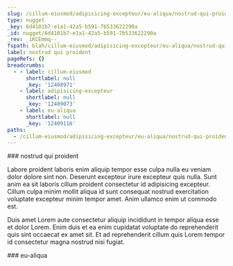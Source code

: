 ```yaml
---
slug: /cillum-eiusmod/adipisicing-excepteur/eu-aliqua/nostrud-qui-proident
type: nugget
_key: 6d4101b7-e1a1-42a5-b591-7b533622290a
_id: nugget/6d4101b7-e1a1-42a5-b591-7b533622290a
_rev: _iKCEmmq--_
fspath: blah/cillum-eiusmod/adipisicing-excepteur/eu-aliqua/nostrud-qui-proident.md
label: nostrud qui proident
pageRefs: {}
breadcrumbs:
  - - label: cillum-eiusmod
      shortlabel: null
      _key: '12408971'
    - label: adipisicing-excepteur
      shortlabel: null
      _key: '12409073'
    - label: eu-aliqua
      shortlabel: null
      _key: '12409116'
paths:
  - /cillum-eiusmod/adipisicing-excepteur/eu-aliqua/nostrud-qui-proident
---
```


<NuggetArea>
<Nugget slug="/cillum-eiusmod/adipisicing-excepteur/eu-aliqua/nostrud-qui-proident" type="nugget" _key="6d4101b7-e1a1-42a5-b591-7b533622290a" _id="nugget/6d4101b7-e1a1-42a5-b591-7b533622290a" _rev="_iKCEmmq--_" fspath="blah/cillum-eiusmod/adipisicing-excepteur/eu-aliqua/nostrud-qui-proident.md" label="nostrud qui proident" paths="/cillum-eiusmod/adipisicing-excepteur/eu-aliqua/nostrud-qui-proident">
<NuggetBody>
### nostrud qui proident

Labore proident laboris enim aliquip tempor esse culpa nulla eu veniam dolor dolore sint non. Deserunt excepteur irure excepteur quis nulla. Sunt anim ea sit laboris cillum proident consectetur id adipisicing excepteur. Cillum culpa minim mollit aliqua id sunt consequat nostrud exercitation voluptate excepteur minim tempor amet. Anim ullamco enim ut commodo est.

Duis amet Lorem aute consectetur aliquip incididunt in tempor aliqua esse et dolor Lorem. Enim duis et ea enim cupidatat voluptate do reprehenderit quis sint occaecat ex amet sit. Et ad reprehenderit cillum quis Lorem tempor id consectetur magna nostrud nisi fugiat.

</NuggetBody>
<Breadcrumbs>
<Crumbs>
<Crumb _key="12408971" label="cillum-eiusmod" /><Crumb _key="12409073" label="adipisicing-excepteur" /><Crumb _key="12409116" label="eu-aliqua" />
</Crumbs>
</Breadcrumbs>
</Nugget>

<NuggetsInbound>
</NuggetsInbound>
<NuggetsOutbound>
</NuggetsOutbound>
</NuggetArea>
<PassagesInbound>
<Passage direction="inbound" type="passage" _key="12409116" _id="passage/12409116" _rev="_iKCEmmm--A" label="eu-aliqua" passage="eu-aliqua" fspath="blah/cillum-eiusmod/adipisicing-excepteur/eu-aliqua" paths="/cillum-eiusmod/adipisicing-excepteur/eu-aliqua" slug="/cillum-eiusmod/adipisicing-excepteur/eu-aliqua">
<NuggetBody>
### eu-aliqua

</NuggetBody>
<Breadcrumbs>
<Crumbs>
<Crumb _key="12408971" label="cillum-eiusmod" /><Crumb _key="12409073" label="adipisicing-excepteur" />
</Crumbs>
</Breadcrumbs>
</Passage>

</PassagesInbound>
<PassagesOutbound>
</PassagesOutbound>